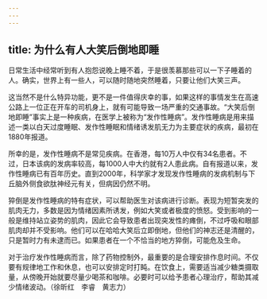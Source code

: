 ```yaml
---
---
---
```

title: 为什么有人大笑后倒地即睡
---




日常生活中经常听到有人抱怨说晚上睡不着，于是很羡慕那些可以一下子睡着的人。确实，世界上有一些人，可以随时随地突然睡着，只要让他们大笑三声。

这当然不是什么特异功能，更不是一件值得庆幸的事，如果这样的事情发生在高速公路上一位正在开车的司机身上，就有可能导致一场严重的交通事故。“大笑后倒地即睡”事实上是一种疾病，在医学上被称为“发作性睡病”。发作性睡病是用来描述一类以白天过度睡眠、发作性睡眠和情绪诱发肌无力为主要症状的疾病，最初在1880年报道。

所幸的是，发作性睡病不是常见疾病。在香港，每10万人中仅有34名患者。不过，日本该病的发病率较高，每1000人中大约就有2人患此病。自有报道以来，发作性睡病已有百年历史。直到2000年，科学家才发现发作性睡病的发病机制与下丘脑外侧食欲肽神经元有关，但病因仍然不明。

猝倒是发作性睡病的特有症状，可以帮助医生对该病进行诊断。表现为短暂突发的肌肉无力，多数是因为情绪因素所诱发，例如大笑或者极度的愤怒。受到影响的一般是维持站立姿势的肌肉，因此它会导致患者出现突发性的瘫倒，不过呼吸和眼部肌肉却并不受影响。他们可以在哈哈大笑后立即倒地，但他们的神志还是清醒的，只是暂时力有未逮而已。如果患者在一个不恰当的地方猝倒，可能危及生命。

对于治疗发作性睡病而言，除了药物控制外，最重要的是合理安排作息时间。不仅要有规律地工作和休息，也可以安排定时打盹。在饮食上，需要适当减少糖类摄取量，从傍晚开始就要尽量少喝茶和咖啡。必要时可以给予患者心理治疗，帮助其减少情绪波动。（徐昕红　李睿　黄志力）